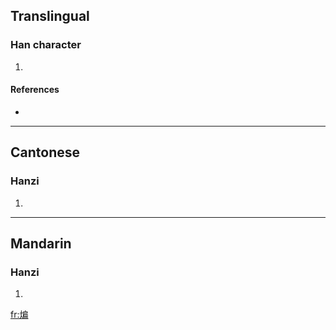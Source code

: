 ==Translingual==

===Han character===
{{Han char|rn=86|rad=火|as=09|sn=13|four=9282<sub>7</sub>|canj=火竹尸月 (FHSB), 火戈尸月 (FISB)}}

# {{defn|Han|sort=火09}}

====References====
* {{Han ref|kx=0678.161|hdz=32220.010|uh=7178|ud=29048|bh=DE74|bd=56948}}

----

==Cantonese==

===Hanzi===
{{yue-hanzi|jyut=|y=bin1}}

# {{defn|Cantonese|sort=火09}}

----

==Mandarin==

===Hanzi===
{{cmn-hanzi|pin=[[biān]] ([[bian1]])|wg=pien<sup>1</sup>}}

# {{defn|Mandarin|sort=火09}}

[[fr:煸]]